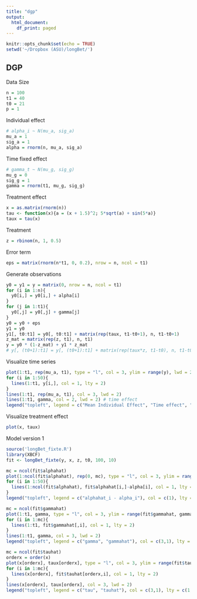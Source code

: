 ```yaml
---
title: "dgp"
output:
  html_document:
    df_print: paged
---
```


```r
knitr::opts_chunk$set(echo = TRUE)
setwd('~/Dropbox (ASU)/longBet/')
```

## DGP
Data Size
```r
n = 100
t1 = 40
t0 = 21
p = 1
```

Individual effect
```r
# alpha_i ~ N(mu_a, sig_a)
mu_a = 1
sig_a = 1
alpha = rnorm(n, mu_a, sig_a)
```

Time fixed effect
```r
# gamma_t ~ N(mu_g, sig_g)
mu_g = 0
sig_g = 1
gamma = rnorm(t1, mu_g, sig_g)
```

Treatment effect
```r
x = as.matrix(rnorm(n))
tau <- function(x){a = (x + 1.5)^2; 5*sqrt(a) + sin(5*a)}
taux = tau(x)
```

Treatment
```r
z = rbinom(n, 1, 0.5)
```

Error term
```r
eps = matrix(rnorm(n*t1, 0, 0.2), nrow = n, ncol = t1)
```

Generate observations
```r
y0 = y1 = y = matrix(0, nrow = n, ncol = t1)
for (i in 1:n){
  y0[i,] = y0[i,] + alpha[i]
}
for (j in 1:t1){
  y0[,j] = y0[,j] + gamma[j]
}
y0 = y0 + eps
y1 = y0
y1[, t0:t1] = y0[, t0:t1] + matrix(rep(taux, t1-t0+1), n, t1-t0+1)
z_mat = matrix(rep(z, t1), n, t1)
y = y0 * (1-z_mat) + y1 * z_mat
# y[, (t0+1):t1] = y[, (t0+1):t1] + matrix(rep(taux*z, t1-t0), n, t1-t0)
```

Visualize time series
```r
plot(1:t1, rep(mu_a, t1), type = "l", col = 3, ylim = range(y), lwd = 2) # mean indiviudal effect
for (i in 1:50){
  lines(1:t1, y[i,], col = 1, lty = 2)
}
lines(1:t1, rep(mu_a, t1), col = 3, lwd = 2)
lines(1:t1, gamma, col = 2, lwd = 2) # time effect
legend("topleft", legend = c("Mean Individual Effect", "Time effect", "y"), col = c(3, 2, 1), lty = c(1, 1, 2))
```
Visualize treatment effect
```r
plot(x, taux)
```

Model version 1
```r
source('longBet_fixte.R')
library(XBCF)
fit <- longBet_fixte(y, x, z, t0, 100, 10)
```

```r
mc = ncol(fit$alphahat)
plot(1:ncol(fit$alphahat), rep(0, mc), type = "l", col = 3, ylim = range(fit$alphahat - alpha), lwd = 2) 
for (i in 1:50){
  lines(1:ncol(fit$alphahat), fit$alphahat[i,]-alpha[i], col = 1, lty = 2)
}
legend("topleft", legend = c("alphahat_i - alpha_i"), col = c(1), lty = c(2))
```

```r
mc = ncol(fit$gammahat)
plot(1:t1, gamma, type = "l", col = 3, ylim = range(fit$gammahat, gamma), lwd = 2) 
for (i in 1:mc){
  lines(1:t1, fit$gammahat[,i], col = 1, lty = 2)
}
lines(1:t1, gamma, col = 3, lwd = 2)
legend("topleft", legend = c("gamma", "gammahat"), col = c(3,1), lty = c(1,2))
```
```r
mc = ncol(fit$tauhat)
orderx = order(x)
plot(x[orderx], taux[orderx], type = "l", col = 3, ylim = range(fit$tauhat, taux), lwd = 2) 
for (i in 1:mc){
  lines(x[orderx], fit$tauhat[orderx,i], col = 1, lty = 2)
}
lines(x[orderx], taux[orderx], col = 3, lwd = 2)
legend("topleft", legend = c("tau", "tauhat"), col = c(3,1), lty = c(1,2))
```

